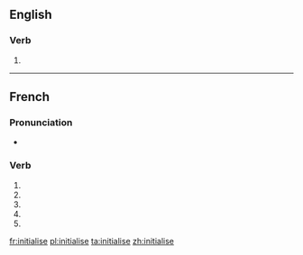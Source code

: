 {{also|initialisé}}
==English==

===Verb===
{{en-verb|initialises|initialising|initialised|initialised}}

# {{standard spelling of|from=non-Oxford British spelling|initialize|lang=en}}

----

==French==

===Pronunciation===
* {{homophones|lang=fr|initialisent|initialises}}

===Verb===
{{fr-verb-form}}

# {{inflection of|initialiser||1|s|pres|indc|lang=fr}}
# {{inflection of|initialiser||3|s|pres|indc|lang=fr}}
# {{inflection of|initialiser||1|s|pres|subj|lang=fr}}
# {{inflection of|initialiser||3|s|pres|subj|lang=fr}}
# {{inflection of|initialiser||2|s|impr|lang=fr}}

[[fr:initialise]]
[[pl:initialise]]
[[ta:initialise]]
[[zh:initialise]]